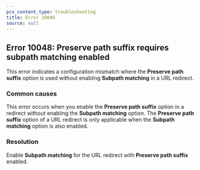 ```yaml
---
pcx_content_type: troubleshooting
title: Error 10048
source: null
---
```


## Error 10048: Preserve path suffix requires subpath matching enabled

This error indicates a configuration mismatch where the **Preserve path suffix** option is used without enabling **Subpath matching** in a URL redirect.

### Common causes

This error occurs when you enable the **Preserve path suffix** option in a redirect without enabling the **Subpath matching** option. The **Preserve path suffix** option of a URL redirect is only applicable when the **Subpath matching** option is also enabled.

### Resolution

Enable **Subpath matching** for the URL redirect with **Preserve path suffix** enabled.
